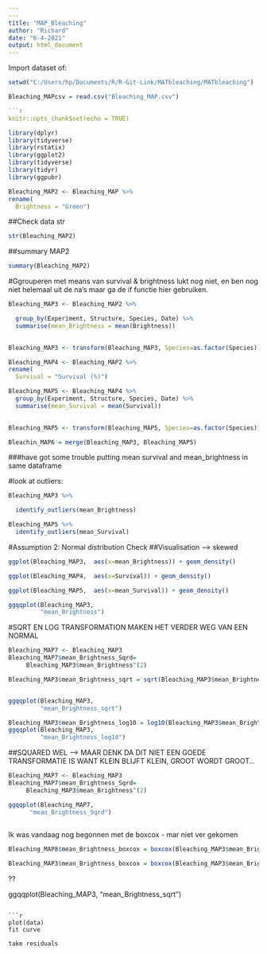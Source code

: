 ```yaml
---
---
title: "MAP_Bleaching"
author: "Richard"
date: "6-4-2021"
output: html_document
---
```

Import dataset of: 

```r
setwd("C:/Users/hp/Documents/R/R-Git-Link/MATbleaching/MATbleaching")

```

```r
Bleaching_MAPcsv = read.csv("Bleaching_MAP.csv")

```r
knitr::opts_chunk$set(echo = TRUE)
```


```r
library(dplyr)
library(tidyverse)
library(rstatix)
library(ggplot2)
library(tidyverse)
library(tidyr)
library(ggpubr)
```

```r
Bleaching_MAP2 <- Bleaching_MAP %>%
rename(
  Brightness = "Green")
```

##Check data str
```r
str(Bleaching_MAP2)
```

##summary MAP2
```r
summary(Bleaching_MAP2)
``` 


#Ggrouperen met means van survival & brightness lukt nog niet, en ben nog niet helemaal uit de na's maar ga de if functie hier gebruiken. 

```r

Bleaching_MAP3 <- Bleaching_MAP2 %>% 

  group_by(Experiment, Structure, Species, Date) %>% 
  summarise(mean_Brightness = mean(Brightness))

  
Bleaching_MAP3 <- transform(Bleaching_MAP3, Species=as.factor(Species))

```

```r

Bleaching_MAP4 <- Bleaching_MAP2 %>% 
rename(
  Survival = "Survival (%)")
```

```r
Bleaching_MAP5 <- Bleaching_MAP4 %>%
  group_by(Experiment, Structure, Species, Date) %>% 
  summarise(mean_Survival = mean(Survival))

 
Bleaching_MAP5 <- transform(Bleaching_MAP5, Species=as.factor(Species))
```


```r
Bleachin_MAP6 = merge(Bleaching_MAP3, Bleaching_MAP5)
```







###have got some trouble putting mean survival and mean_brightness in same dataframe

#look at outliers:
```r
Bleaching_MAP3 %>%

  identify_outliers(mean_Brightness)
```
```r
Bleaching_MAP5 %>%
  identify_outliers(mean_Survival)
```
#Assumption 2: Normal distribution Check
##Visualisation --> skewed
```r
ggplot(Bleaching_MAP3,  aes(x=mean_Brightness)) + geom_density()
```
```r
ggplot(Bleaching_MAP4,  aes(x=Survival)) + geom_density()
```
```r
ggplot(Bleaching_MAP5,  aes(x=mean_Survival)) + geom_density()
```

```r
ggqqplot(Bleaching_MAP3,
         "mean_Brightness")
```
#SQRT EN LOG TRANSFORMATION MAKEN HET VERDER WEG VAN EEN NORMAL
```r
Bleaching_MAP7 <- Bleaching_MAP3
Bleaching_MAP7$mean_Brightness_Sqrd=
     Bleaching_MAP3$mean_Brightness^(2)
```


```r

Bleaching_MAP3$mean_Brightness_sqrt = sqrt(Bleaching_MAP3$mean_Brightness)


ggqqplot(Bleaching_MAP3,
         "mean_Brightness_sqrt")
```
```r

Bleaching_MAP3$mean_Brightness_log10 = log10(Bleaching_MAP3$mean_Brightness)
ggqqplot(Bleaching_MAP3,
         "mean_Brightness_log10")
```
##SQUARED WEL --> MAAR DENK DA DIT NIET EEN GOEDE TRANSFORMATIE IS WANT KLEIN BLIJFT KLEIN, GROOT WORDT GROOT...
```r
Bleaching_MAP7 <- Bleaching_MAP3
Bleaching_MAP7$mean_Brightness_Sqrd=
     Bleaching_MAP3$mean_Brightness^(2)
```

```r
ggqqplot(Bleaching_MAP7,
      "mean_Brightness_Sqrd")
      
```
Ik was vandaag nog begonnen met de boxcox - mar niet ver gekomen
```r
Bleaching_MAP8$mean_Brightness_boxcox = boxcox(Bleaching_MAP3$mean_Brightness)
```

```r
Bleaching_MAP3$mean_Brightness_boxcox = boxcox(Bleaching_MAP3$mean_Brightness)

```


??


ggqqplot(Bleaching_MAP3,
         "mean_Brightness_sqrt")
```

```r
plot(data)
fit curve

take residuals



```
